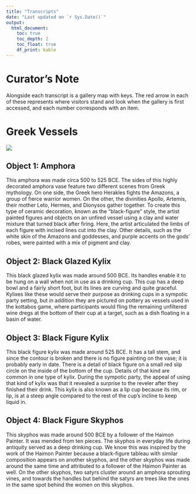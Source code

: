 ```yaml
---
title: "Transcripts"
date: "Last updated on `r Sys.Date()`"
output:
  html_document:
    toc: true
    toc_depth: 2
    toc_float: true
    df_print: kable
---
```


# Curator's Note
Alongside each transcript is a gallery map with keys. The red arrow in each of these represents where visitors stand and look when the gallery is first accessed, and each number corresponds with an item. 
  
# Greek Vessels
![](greekvesselsmap.png)

## Object 1: Amphora

This amphora was made circa 500 to 525 BCE. The sides of this highly decorated amphora vase feature two different scenes from Greek mythology. On one side, the Greek hero Herakles fights the Amazons, a group of fierce warrior women. On the other, the divinities Apollo, Artemis, their mother Leto, Hermes, and Dionysos gather together. To create this type of ceramic decoration, known as the “black-figure” style, the artist painted figures and objects on an unfired vessel using a clay and water mixture that turned black after firing. Here, the artist articulated the limbs of each figure with incised lines cut into the clay. Other details, such as the white skin of the Amazons and goddesses, and purple accents on the gods’ robes, were painted with a mix of pigment and clay.

## Object 2: Black Glazed Kylix

This black glazed kylix was made around 500 BCE. Its handles enable it to be hung on a wall when not in use as a drinking cup. This cup has a deep bowl and a fairly short foot, but its lines are curving and quite graceful. Kylixes like these would serve their purpose as drinking cups in a sympotic party setting, but in addition they are pictured on pottery as vessels used in the kottabos game, where participants would fling the remaining unfiltered wine dregs at the bottom of their cup at a target, such as a dish floating in a basin of water.

## Object 3: Black Figure Kylix

This black figure kylix was made around 525 BCE. It has a tall stem, and since the contour is broken and there is no figure painting on the vase; it is probably early in date. There is a detail of black figure on a small red slip circle on the inside of the bottom of the cup. Details of that kind are common in one type of kylix. During the sympotic party, the appeal of using that kind of kylix was that it revealed a surprise to the reveler after they finished their drink. This kylix is also known as a lip cup because its rim, or lip, is at a steep angle compared to the rest of the cup’s incline to keep liquid in.

## Object 4: Black Figure Skyphos

This skyphos was made around 500 BCE by a follower of the Haimon Painter. It was mended from ten pieces. The skyphos in everyday life during antiquity served as a deep drinking cup. We know this was inspired by the work of the Haimon Painter because a black-figure tableau with similar composition appears on another skyphos, and the other skyphos was made around the same time and attributed to a follower of the Haimon Painter as well. On the other skyphos, two satyrs cluster around an amphora sprouting vines, and towards the handles but behind the satyrs are trees like the ones in the same spot behind the women on this skyphos.